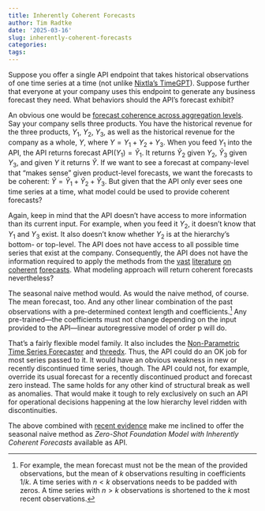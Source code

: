 ```yaml
---
title: Inherently Coherent Forecasts
author: Tim Radtke
date: '2025-03-16'
slug: inherently-coherent-forecasts
categories:
tags:
---
```


Suppose you offer a single API endpoint that takes historical observations of one time series at a time (not unlike [Nixtla's TimeGPT](https://docs.nixtla.io/reference/forecast_forecast_post)). Suppose further that everyone at your company uses this endpoint to generate any business forecast they need. What behaviors should the API's forecast exhibit?

An obvious one would be [forecast coherence across aggregation levels](https://otexts.com/fpp3/hierarchical.html). Say your company sells three products. You have the historical revenue for the three products, $Y_1$, $Y_2$, $Y_3$, as well as the historical revenue for the company as a whole, $Y$, where $Y=Y_1+Y_2+Y_3$. When you feed $Y_1$ into the API, the API returns forecast $\text{API}(Y_1)=\hat{Y}_1$. It returns $\hat{Y}_2$ given $Y_2$, $\hat{Y}_3$ given $Y_3$, and given $Y$ it returns $\hat{Y}$. If we want to see a forecast at company-level that "makes sense" given product-level forecasts, we want the forecasts to be coherent: $\hat{Y}=\hat{Y}_1 + \hat{Y}_2 + \hat{Y}_3$. But given that the API only ever sees one time series at a time, what model could be used to provide coherent forecasts?

Again, keep in mind that the API doesn’t have access to more information than its current input. For example, when you feed it $Y_2$, it doesn’t know that $Y_1$ and $Y_3$ exist. It also doesn’t know whether $Y_2$ is at the hierarchy’s bottom- or top-level. The API does not have access to all possible time series that exist at the company. Consequently, the API does not have the information required to apply the methods from the [vast](https://otexts.com/fpp3/hierarchical.html) [literature](https://proceedings.mlr.press/v139/rangapuram21a.html) [on](https://arxiv.org/abs/2502.15983) [coherent](https://www.tandfonline.com/doi/full/10.1080/01621459.2018.1448825) [forecasts](https://proceedings.mlr.press/v70/taieb17a.html). What modeling approach will return coherent forecasts nevertheless?

The seasonal naive method would. As would the naive method, of course. The mean forecast, too. And any other linear combination of the past observations with a pre-determined context length and coefficients.^[For example, the mean forecast must not be the mean of the provided observations, but the mean of $k$ observations resulting in coefficients $1/k$. A time series with $n<k$ observations needs to be padded with zeros. A time series with $n>k$ observations is shortened to the $k$ most recent observations.] Any pre-trained—the coefficients must not change depending on the input provided to the API—linear autoregressive model of order p will do.

That’s a fairly flexible model family. It also includes the [Non-Parametric Time Series Forecaster](https://arxiv.org/abs/2312.14657) and [threedx](https://minimizeregret.com/post/2023/10/19/threedx). Thus, the API could do an OK job for most series passed to it. It would have an obvious weakness in new or recently discontinued time series, though. The API could not, for example, override its usual forecast for a recently discontinued product and forecast zero instead. The same holds for any other kind of structural break as well as anomalies. That would make it tough to rely exclusively on such an API for operational decisions happening at the low hierarchy level ridden with discontinuities.

The above combined with [recent evidence](https://minimizeregret.com/linked/2025/02/23/performance-of-zero-shot-time-series-foundation-models-on-cloud-data/) make me inclined to offer the seasonal naive method as *Zero-Shot Foundation Model with Inherently Coherent Forecasts* available as API.

